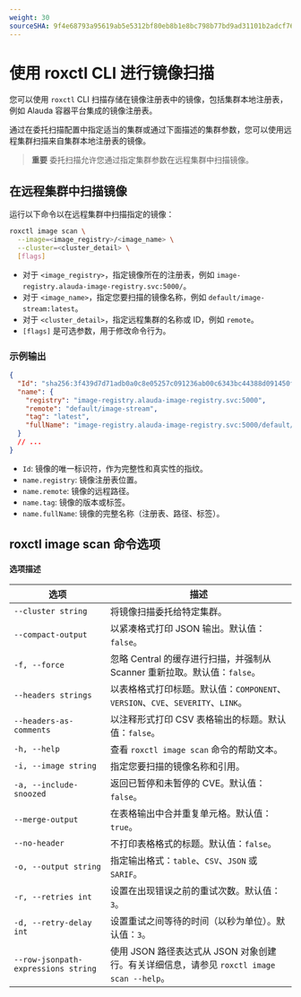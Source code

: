 ```yaml
---
weight: 30
sourceSHA: 9f4e68793a95619ab5e5312bf80eb8b1e8bc798b77bd9ad31101b2adcf764d32
---
```


# 使用 roxctl CLI 进行镜像扫描

您可以使用 `roxctl` CLI 扫描存储在镜像注册表中的镜像，包括集群本地注册表，例如 Alauda 容器平台集成的镜像注册表。

通过在委托扫描配置中指定适当的集群或通过下面描述的集群参数，您可以使用远程集群扫描来自集群本地注册表的镜像。

> **重要**
> 委托扫描允许您通过指定集群参数在远程集群中扫描镜像。

## 在远程集群中扫描镜像

运行以下命令以在远程集群中扫描指定的镜像：

```bash
roxctl image scan \
  --image=<image_registry>/<image_name> \
  --cluster=<cluster_detail> \
  [flags]
```

- 对于 `<image_registry>`，指定镜像所在的注册表，例如 `image-registry.alauda-image-registry.svc:5000/`。
- 对于 `<image_name>`，指定您要扫描的镜像名称，例如 `default/image-stream:latest`。
- 对于 `<cluster_detail>`，指定远程集群的名称或 ID，例如 `remote`。
- `[flags]` 是可选参数，用于修改命令行为。

### 示例输出

```json
{
  "Id": "sha256:3f439d7d71adb0a0c8e05257c091236ab00c6343bc44388d091450ff58664bf9",
  "name": {
    "registry": "image-registry.alauda-image-registry.svc:5000",
    "remote": "default/image-stream",
    "tag": "latest",
    "fullName": "image-registry.alauda-image-registry.svc:5000/default/image-stream:latest"
  }
  // ...
}
```

- `Id`: 镜像的唯一标识符，作为完整性和真实性的指纹。
- `name.registry`: 镜像注册表位置。
- `name.remote`: 镜像的远程路径。
- `name.tag`: 镜像的版本或标签。
- `name.fullName`: 镜像的完整名称（注册表、路径、标签）。

## roxctl image scan 命令选项

#### 选项描述

| 选项                                 | 描述                                                                                                      |
| ------------------------------------ | --------------------------------------------------------------------------------------------------------- |
| `--cluster string`                   | 将镜像扫描委托给特定集群。                                                                                |
| `--compact-output`                   | 以紧凑格式打印 JSON 输出。默认值：`false`。                                                              |
| `-f, --force`                        | 忽略 Central 的缓存进行扫描，并强制从 Scanner 重新拉取。默认值：`false`。                               |
| `--headers strings`                  | 以表格格式打印标题。默认值：`COMPONENT`、`VERSION`、`CVE`、`SEVERITY`、`LINK`。                       |
| `--headers-as-comments`              | 以注释形式打印 CSV 表格输出的标题。默认值：`false`。                                                    |
| `-h, --help`                         | 查看 `roxctl image scan` 命令的帮助文本。                                                                |
| `-i, --image string`                 | 指定您要扫描的镜像名称和引用。                                                                            |
| `-a, --include-snoozed`              | 返回已暂停和未暂停的 CVE。默认值：`false`。                                                              |
| `--merge-output`                     | 在表格输出中合并重复单元格。默认值：`true`。                                                             |
| `--no-header`                        | 不打印表格格式的标题。默认值：`false`。                                                                  |
| `-o, --output string`                | 指定输出格式：`table`、`CSV`、`JSON` 或 `SARIF`。                                                       |
| `-r, --retries int`                  | 设置在出现错误之前的重试次数。默认值：`3`。                                                              |
| `-d, --retry-delay int`              | 设置重试之间等待的时间（以秒为单位）。默认值：`3`。                                                      |
| `--row-jsonpath-expressions string`  | 使用 JSON 路径表达式从 JSON 对象创建行。有关详细信息，请参见 `roxctl image scan --help`。               |

